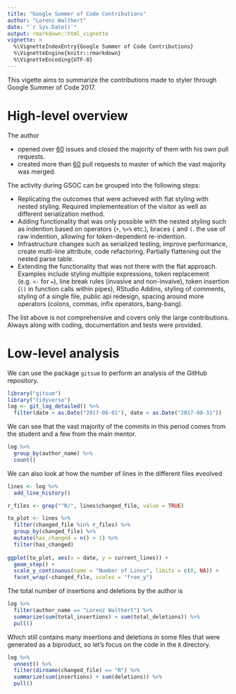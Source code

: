 ```yaml
---
title: "Google Summer of Code Contributions"
author: "Lorenz Walthert"
date: "`r Sys.Date()`"
output: rmarkdown::html_vignette
vignette: >
  %\VignetteIndexEntry{Google Summer of Code Contributions}
  %\VignetteEngine{knitr::rmarkdown}
  %\VignetteEncoding{UTF-8}
---
```


This vigette aims to summarize the contributions made to styler through 
Google Summer of Code 2017.

# High-level overview
The author 

* opened over [60](https://github.com/krlmlr/styler/issues?utf8=✓&q=is%3Aopen%20is%3Aissue%20author%3Alorenzwalthert%20created%3A%3C2017-08-31%20%20created%3A%3E2017-06-01%20) issues and closed the majority of them with his own pull requests.
* created more than [60](https://github.com/krlmlr/styler/pulls?q=is%3Apr+author%3Alorenzwalthert+created%3A%3C2017-08-31++created%3A%3E2017-06-01) pull requests to
  master of which the vast majority was merged.

The activity during GSOC can be grouped into the following steps:

* Replicating the outcomes that were achieved with flat styling with nested 
  styling. Required implementeation of the visitor as well as different 
  serialization method.
* Adding functionality that was only possible with the nested styling such 
  as indention based on operators (`+`, `%>%` etc.), braces `{` and `(`. 
  the use of raw indention, allowing for token-dependent re-indention.
* Infrastructure changes such as serialized testing, improve performance, 
  create mutli-line attribute, code refactoring. Partially
  flattening out the nested parse table.
* Extending the functionality that was not there with the flat approach. 
  Examples include styling multiple expressions, token replacement (e.g. `<-` for 
  `=`), line break rules (invasive and non-invaive), token insertion (`()` in 
  function calls within pipes), RStudio Addins, styling of comments, styling of 
  a single file, public api redesign, spacing around more operators (colons, 
  commas, infix operators, bang-bang).

The list above is not comprehensive and covers only the large contributions.
Always along with coding, documentation and tests were provided.

# Low-level analysis

We can use the package `gitsum` to perform an analysis of the GitHub repository.
```r
library("gitsum")
library("tidyverse")
log <- git_log_detailed() %>%
  filter(date > as.Date("2017-06-01"), date < as.Date("2017-08-31"))
```

We can see that the vast majority of the commits in this period comes from the 
student and a few from the main mentor.
```r
log %>%
  group_by(author_name) %>%
  count()
```


We can also look at how the number of lines in the different files eveolved
```r
lines <- log %>%
  add_line_history()

r_files <- grep("^R/", lines$changed_file, value = TRUE)

to_plot <- lines %>%
  filter(changed_file %in% r_files) %>%
  group_by(changed_file) %>%
  mutate(has_changed = n() > 1) %>%
  filter(has_changed)
  
ggplot(to_plot, aes(x = date, y = current_lines)) + 
  geom_step() + 
  scale_y_continuous(name = "Number of Lines", limits = c(0, NA)) + 
  facet_wrap(~changed_file, scales = "free_y")
```

The total number of insertions and deletions by the author is
```r
log %>%
  filter(author_name == "Lorenz Walthert") %>%
  summarize(sum(total_insertions) + sum(total_deletions)) %>%
  pull()
```

Which still contains many insertions and deletions in some files that were
generated as a biproduct, so let's focus on the code in the `R` directory.

```r
log %>%
  unnest() %>%
  filter(dirname(changed_file) == "R") %>%
  summarize(sum(insertions) + sum(deletions)) %>%
  pull()
```

